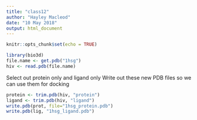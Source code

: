 ```yaml
---
title: "class12"
author: "Hayley Macleod"
date: "10 May 2018"
output: html_document
---
```


```r
knitr::opts_chunk$set(echo = TRUE)
```

```r
library(bio3d)
file.name <- get.pdb("1hsg")
hiv <- read.pdb(file.name)
```

Select out protein only and ligand only
Write out these new PDB files so we can use them for docking 

```r
protein <- trim.pdb(hiv, "protein")
ligand <- trim.pdb(hiv, "ligand")
write.pdb(prot, file="1hsg_protein.pdb")
write.pdb(lig, "1hsg_ligand.pdb")
```

